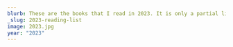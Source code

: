 ```yaml
---
blurb: These are the books that I read in 2023. It is only a partial list since I started tracking my reading only part way through the year.
_slug: 2023-reading-list
image: 2023.jpg
year: "2023"
---
```




<div class="py-2 w-full max-w-3xl">
        <Title title="2023" subtitle="Reading List" />
        <ul class="list-none">
            <li class="flex items-center border-b border-b-gray-100">
                <div class="self-start p-4">
                    <Icon name="check" class="w-8 text-green-400 shrink-0" />
                    <span class="text-gray-300 font-bold">100%</span>
                </div>
                <Biblio
                    title="The Three-Body Problem"
                    author="Cixin Liu"
                    year="2008"
                    cover="three_body_problem.jpeg"
                >
                    Profound is an understatment. This well told story introduced many unique
                    concepts. Intelligent use of scientific knowledge.
                </Biblio>
            </li>
            <li class="flex items-center border-b border-b-gray-100">
                <div class="self-start p-4">
                    <Icon name="check" class="w-8 text-green-400" />
                    <span class="text-gray-300 font-bold">100%</span>
                </div>
                <Biblio
                    title="The Dark Forest"
                    author="Cixin Liu"
                    year="2008"
                    cover="dark_forest.jpeg"
                >
                    A bit dark. Proposes a bleak outlook on the relationship between civilizations
                    in the universe. Incredibly well written.
                </Biblio>
            </li>
            <li class="flex items-center border-b border-b-gray-100">
                <div class="self-start p-4">
                    <Icon name="check" class="w-8 text-green-400" />
                    <span class="text-gray-300 font-bold">100%</span>
                </div>
                <Biblio title="Death's End" author="Cixin Liu" year="2010" cover="deaths_end.jpeg">
                    A satisfying end to the saga. Wraps up the story well and introduces some hope
                    which was a relief after the dark outlook of the previous book. Surprisingly,
                    was able to continue introducing new concepts and exploring intriguing ideas up
                    to the end.
                </Biblio>
            </li>
            <li class="flex items-center border-b border-b-gray-100">
                <div class="self-start p-4">
                    <Icon name="check" class="w-8 text-green-400 shrink-0" />
                    <span class="text-gray-300 font-bold">100%</span>
                </div>
                <Biblio
                    title="The Dragons of Eden: Speculations on the Evolution of Human Intelligence"
                    author="Carl Sagan"
                    year="1977"
                    cover="dragons_of_eden.jpeg"
                >
                    Traces the development of the brain through all of history and shows how
                    evolution built new functionality into the brain on top of more primitive
                    versions of the brain.
                </Biblio>
            </li>
            <li class="flex items-center border-b border-b-gray-100">
                <div class="self-start p-4">
                    <Icon name="check" class="w-8 text-green-400 shrink-0" />
                    <span class="text-gray-300 font-bold">100%</span>
                </div>
                <Biblio
                    title="The Far Side Gallery"
                    author="Gary Larson"
                    year="1982"
                    cover="the_far_side_gallery.jpeg"
                >
                    I deliberately paced myself with this one. I limited myself to 2 pages per
                    night.
                </Biblio>
            </li>
            <li class="flex items-center border-b border-b-gray-100">
                <div class="self-start p-4">
                    <Icon name="check" class="w-8 text-green-400 shrink-0" />
                    <span class="text-gray-300 font-bold">100%</span>
                </div>
                <Biblio
                    title="Creation: Life and How to Make It"
                    author="Steve Grand"
                    year="2000"
                    cover="creation.jpeg"
                >
                    The presentation is excellent. Builds up the universe from the most fundamental
                    particle up to life and intelligence. Reframes our understanding of the physical
                    universe as well as what it means to be intelligent. I wish there was more
                    technical discussion on the implementation of the brain. However, the high level
                    ideas are quite useful and goes a long way towards helping you understand the
                    requirements for building truly intelligent life.
                </Biblio>
            </li>
            <li class="flex items-center border-b border-b-gray-100">
                <div class="self-start p-4">
                    <Icon name="check" class="w-8 text-green-400 shrink-0" />
                    <span class="text-gray-300 font-bold">100%</span>
                </div>
                <Biblio
                    title="At the Edge of Time: Exploring the Mysteries of Our Universe’s First Seconds"
                    author="Dan Hooper"
                    year="2019"
                    cover="edge_of_time.jpg"
                >
                    The first few trillionths of a second after the big bang was an incredibly
                    active and mysterious time in our universe. Dan Hooper explores these few
                    moments and explain how our universe may have come to be. He takes us to the
                    edge of our current understanding and surveys the various unanswered questions
                    that scientists are struggling with today.
                </Biblio>
            </li>
            <li
                class="flex items-center border-b border-b-gray-100 items-center border-b border-b-gray-100"
            >
                <div class="self-start p-4">
                    <Icon name="reading" class="w-8 text-orange-400 shrink-0" />
                    <span class="text-gray-300 font-bold">60%</span>
                </div>
                <Biblio
                    title="The Quest for Eden"
                    author="Elena Maria Marsella"
                    year="1966"
                    cover="the_quest_for_eden.jpg"
                >
                    An interesting exploration of the stories that we tell through the eyes of an
                    Anthropologist. Re-interprets the myths of the past with new light.
                    <p class="text-xs text-slate-300 mt-1">
                        I'm probably not going to complete this book. It is brilliantly written and
                        quite compelling but the last few chapters feel like a chore.
                    </p>
                </Biblio>
            </li>
            <li class="flex items-center border-b border-b-gray-100">
                <div class="self-start p-4">
                    <Icon name="reading" class="w-8 text-orange-400 shrink-0" />
                    <span class="text-gray-300 font-bold">1%</span>
                </div>
                <Biblio
                    title="The Beginning of Infinity: Explanations That Transform the World"
                    author="David Deutsch"
                    year="2011"
                    cover="beginning_infinity.jpeg"
                >
                    <p class="text-xs text-slate-300 mt-1">
                        This is proving harder to read than I expected. I'm going to put it aside
                        for now.
                    </p>
                </Biblio>
            </li>
            <li class="flex items-center border-b border-b-gray-100">
                <div class="self-start p-4">
                    <Icon name="wait" class="w-8 text-yellow-400 shrink-0" />
                    <span class="text-gray-300 font-bold"></span>
                </div>
                <Biblio
                    title="The Age of Em: Work, Love and Life When Robots Rule the Earth"
                    author="Robin Hanson"
                    year="2016"
                    cover="age_of_em.jpeg"
                >
                    <p class="text-xs text-slate-300 mt-1">
                        This is proving harder to read than I expected. I'm going to put it aside
                        for now.
                    </p>
                </Biblio>
            </li>
            <li class="flex items-center border-b border-b-gray-100">
                <div class="self-start p-4">
                    <Icon name="reading" class="w-8 text-orange-400 shrink-0" />
                    <span class="text-gray-300 font-bold">20%</span>
                </div>
                <Biblio
                    title="Sleeping Beauties"
                    author="Stephen King, Owen King"
                    year="2017"
                    cover="sleeping_beauties.jpg"
                >
                    Started off promising. Easy flowing story telling. Looking forward to seeing
                    where it goes. This is a good premise and the scene is set up well. It seems to have a lot of room for amazing things to happen. I hope it pays off. 
                </Biblio>
            </li>
        </ul>
    </div>